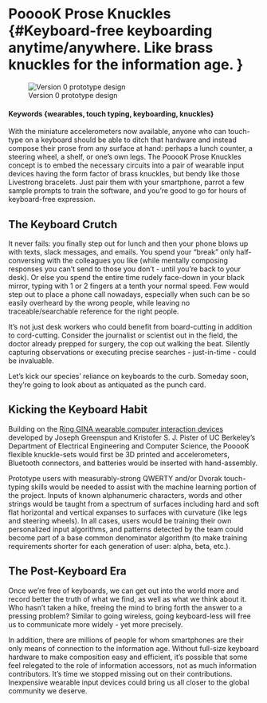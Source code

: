 # PooooK Prose Knuckles {#Keyboard-free keyboarding anytime/anywhere. Like brass knuckles for the information age. }

![Version 0 prototype design](https://www.tinkercad.com/things/lhtwWvAY6uq-pooook/editv2?sharecode=fR7Txzrwx9HPODvL4AU8lBYIOCDa6Oi-S7Rup9RiUZM%3D&sharecode=SV5gFkgziXfNwgx1JImv339PiC8FtqCVxpTuOlFJKlk=)

#### Keywords {wearables, touch typing, keyboarding, knuckles}

 With the miniature accelerometers now available, anyone who can touch-type on a keyboard should be able to ditch that hardware and instead compose their prose from any surface at hand: perhaps a lunch counter, a steering wheel, a shelf, or one's own legs. The PooooK Prose Knuckles concept is to embed the necessary circuits into a pair of wearable input devices having the form factor of brass knuckles, but bendy like those Livestrong bracelets. Just pair them with your smartphone, parrot a few sample prompts to train the software, and you're good to go for hours of keyboard-free expression.

## The Keyboard Crutch

It never fails: you finally step out for lunch and then your phone blows up with texts, slack messages, and emails. You spend your "break" only half-conversing with the colleagues you like (while mentally composing responses you can't send to those you don't - until you're back to your desk). Or else you spend the entire time rudely face-down in your black mirror, typing with 1 or 2 fingers at a tenth your normal speed. Few would step out to place a phone call nowadays, especially when such can be so easily overheard by the wrong people, while leaving no traceable/searchable reference for the right people.  

It's not just desk workers who could benefit from board-cutting in addition to cord-cutting. Consider the journalist or scientist out in the field, the doctor already prepped for surgery, the cop out walking the beat. Silently capturing observations or executing precise searches - just-in-time - could be invaluable.

Let's kick our species' reliance on keyboards to the curb. Someday soon, they're going to look about as antiquated as the punch card.


## Kicking the Keyboard Habit

Building on the [Ring GINA wearable computer interaction devices](/http://www-bsac.eecs.berkeley.edu/publications/search/send_publication_pdf2client.php?pubID=1381271517) developed by Joseph Greenspun and Kristofer S. J. Pister of UC Berkeley's Department of Electrical Engineering and Computer Science, the PooooK flexible knuckle-sets would first be 3D printed and accelerometers, Bluetooth connectors, and batteries would be inserted with hand-assembly.  

Prototype users with measurably-strong QWERTY and/or Dvorak touch-typing skills would be needed to assist with the machine learning portion of the project. Inputs of known alphanumeric characters, words and other strings would be taught from a spectrum of surfaces including hard and soft flat horizontal and vertical expanses to surfaces with curvature (like legs and steering wheels). In all cases, users would be training their own personalized input algorithms, and patterns detected by the team could become part of a base common denominator algorithm (to make training requirements shorter for each generation of user: alpha, beta, etc.).  

## The Post-Keyboard Era

Once we're free of keyboards, we can get out into the world more and record better the truth of what we find, as well as what we think about it. Who hasn't taken a hike, freeing the mind to bring forth the answer to a pressing problem? Similar to going wireless, going keyboard-less will free us to communicate more widely - yet more precisely.

In addition, there are millions of people for whom smartphones are their only means of connection to the information age. Without full-size keyboard hardware to make composition easy and efficient, it's possible that some feel relegated to the role of information accessors, not as much information contributors. It's time we stopped missing out on their contributions. Inexpensive wearable input devices could bring us all closer to the global community we deserve.
